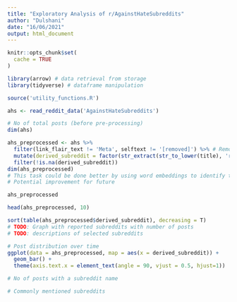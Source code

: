 ```yaml
---
title: "Exploratory Analysis of r/AgainstHateSubreddits"
author: "Dulshani"
date: "16/06/2021"
output: html_document
---
```


```r
knitr::opts_chunk$set(
  cache = TRUE
)

library(arrow) # data retrieval from storage
library(tidyverse) # dataframe manipulation

source('utility_functions.R')
```

```r
ahs <- read_reddit_data('AgainstHateSubreddits')
```

```r
# No of total posts (before pre-processing)
dim(ahs)
```

```r
ahs_preprocessed <- ahs %>%
  filter(link_flair_text != 'Meta', selftext != '[removed]') %>% # Remove meta and deleted posts
  mutate(derived_subreddit = factor(str_extract(str_to_lower(title), 'r\\/[a-z0-9_]+'))) %>%
  filter(!is.na(derived_subreddit))
dim(ahs_preprocessed)
# This task could be done better by using word embeddings to identify the pattern, rather than by using regex.
# Potential improvement for future 
```

```r
ahs_preprocessed
```



```r
head(ahs_preprocessed, 10)
```

```r
sort(table(ahs_preprocessed$derived_subreddit), decreasing = T)
# TODO: Graph with reported subreddits with number of posts
# TODO: descriptions of selected subreddits
```



```r
# Post distribution over time
ggplot(data = ahs_preprocessed, map = aes(x = derived_subreddit)) +
  geom_bar() +
  theme(axis.text.x = element_text(angle = 90, vjust = 0.5, hjust=1))
```

```r
# No of posts with a subreddit name

```

```r
# Commonly mentioned subreddits
```

